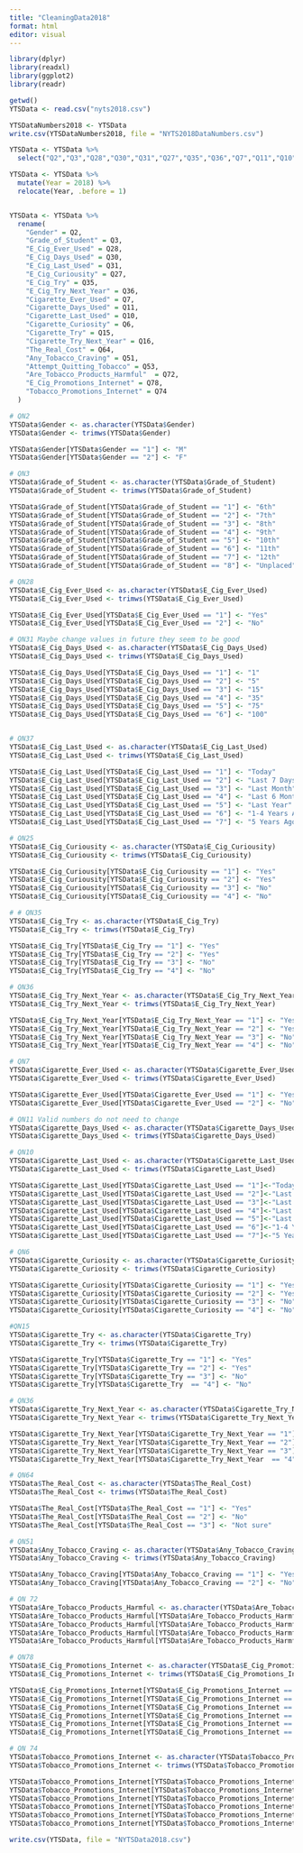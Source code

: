 ```yaml
---
title: "CleaningData2018"
format: html
editor: visual
---
```


```r
library(dplyr)
library(readxl)
library(ggplot2)
library(readr)
```

```r
getwd()
YTSData <- read.csv("nyts2018.csv")
```

```r
YTSDataNumbers2018 <- YTSData
write.csv(YTSDataNumbers2018, file = "NYTS2018DataNumbers.csv")
```

```r
YTSData <- YTSData %>% 
  select("Q2","Q3","Q28","Q30","Q31","Q27","Q35","Q36","Q7","Q11","Q10","Q6","Q15","Q16","Q64","Q51","Q53","Q72","Q78","Q74")

YTSData <- YTSData %>%
  mutate(Year = 2018) %>%
  relocate(Year, .before = 1)


YTSData <- YTSData %>%
  rename(
    "Gender" = Q2,
    "Grade_of_Student" = Q3,
    "E_Cig_Ever_Used" = Q28,
    "E_Cig_Days_Used" = Q30,
    "E_Cig_Last_Used" = Q31,
    "E_Cig_Curiousity" = Q27,
    "E_Cig_Try" = Q35,
    "E_Cig_Try_Next_Year" = Q36,
    "Cigarette_Ever_Used" = Q7,
    "Cigarette_Days_Used" = Q11,
    "Cigarette_Last_Used" = Q10,
    "Cigarette_Curiosity" = Q6,
    "Cigarette_Try" = Q15,
    "Cigarette_Try_Next_Year" = Q16,
    "The_Real_Cost" = Q64,
    "Any_Tobacco_Craving" = Q51,
    "Attempt_Quitting_Tobacco" = Q53,
    "Are_Tobacco_Products_Harmful"  = Q72,
    "E_Cig_Promotions_Internet" = Q78,
    "Tobacco_Promotions_Internet" = Q74
  )
```

```r
# QN2
YTSData$Gender <- as.character(YTSData$Gender)
YTSData$Gender <- trimws(YTSData$Gender)

YTSData$Gender[YTSData$Gender == "1"] <- "M"
YTSData$Gender[YTSData$Gender == "2"] <- "F"

# QN3
YTSData$Grade_of_Student <- as.character(YTSData$Grade_of_Student)
YTSData$Grade_of_Student <- trimws(YTSData$Grade_of_Student)

YTSData$Grade_of_Student[YTSData$Grade_of_Student == "1"] <- "6th"
YTSData$Grade_of_Student[YTSData$Grade_of_Student == "2"] <- "7th"
YTSData$Grade_of_Student[YTSData$Grade_of_Student == "3"] <- "8th"
YTSData$Grade_of_Student[YTSData$Grade_of_Student == "4"] <- "9th"
YTSData$Grade_of_Student[YTSData$Grade_of_Student == "5"] <- "10th"
YTSData$Grade_of_Student[YTSData$Grade_of_Student == "6"] <- "11th"
YTSData$Grade_of_Student[YTSData$Grade_of_Student == "7"] <- "12th"
YTSData$Grade_of_Student[YTSData$Grade_of_Student == "8"] <- "Unplaced"

# QN28
YTSData$E_Cig_Ever_Used <- as.character(YTSData$E_Cig_Ever_Used)
YTSData$E_Cig_Ever_Used <- trimws(YTSData$E_Cig_Ever_Used)

YTSData$E_Cig_Ever_Used[YTSData$E_Cig_Ever_Used == "1"] <- "Yes"
YTSData$E_Cig_Ever_Used[YTSData$E_Cig_Ever_Used == "2"] <- "No"

# QN31 Maybe change values in future they seem to be good
YTSData$E_Cig_Days_Used <- as.character(YTSData$E_Cig_Days_Used)
YTSData$E_Cig_Days_Used <- trimws(YTSData$E_Cig_Days_Used)

YTSData$E_Cig_Days_Used[YTSData$E_Cig_Days_Used == "1"] <- "1"
YTSData$E_Cig_Days_Used[YTSData$E_Cig_Days_Used == "2"] <- "5"
YTSData$E_Cig_Days_Used[YTSData$E_Cig_Days_Used == "3"] <- "15"
YTSData$E_Cig_Days_Used[YTSData$E_Cig_Days_Used == "4"] <- "35"
YTSData$E_Cig_Days_Used[YTSData$E_Cig_Days_Used == "5"] <- "75"
YTSData$E_Cig_Days_Used[YTSData$E_Cig_Days_Used == "6"] <- "100"


# QN37
YTSData$E_Cig_Last_Used <- as.character(YTSData$E_Cig_Last_Used)
YTSData$E_Cig_Last_Used <- trimws(YTSData$E_Cig_Last_Used)

YTSData$E_Cig_Last_Used[YTSData$E_Cig_Last_Used == "1"] <- "Today"
YTSData$E_Cig_Last_Used[YTSData$E_Cig_Last_Used == "2"] <- "Last 7 Days"
YTSData$E_Cig_Last_Used[YTSData$E_Cig_Last_Used == "3"] <- "Last Month"
YTSData$E_Cig_Last_Used[YTSData$E_Cig_Last_Used == "4"] <- "Last 6 Months"
YTSData$E_Cig_Last_Used[YTSData$E_Cig_Last_Used == "5"] <- "Last Year"
YTSData$E_Cig_Last_Used[YTSData$E_Cig_Last_Used == "6"] <- "1-4 Years Ago"
YTSData$E_Cig_Last_Used[YTSData$E_Cig_Last_Used == "7"] <- "5 Years Ago"

# QN25
YTSData$E_Cig_Curiousity <- as.character(YTSData$E_Cig_Curiousity)
YTSData$E_Cig_Curiousity <- trimws(YTSData$E_Cig_Curiousity)

YTSData$E_Cig_Curiousity[YTSData$E_Cig_Curiousity == "1"] <- "Yes"
YTSData$E_Cig_Curiousity[YTSData$E_Cig_Curiousity == "2"] <- "Yes"
YTSData$E_Cig_Curiousity[YTSData$E_Cig_Curiousity == "3"] <- "No"
YTSData$E_Cig_Curiousity[YTSData$E_Cig_Curiousity == "4"] <- "No"

# # QN35
YTSData$E_Cig_Try <- as.character(YTSData$E_Cig_Try)
YTSData$E_Cig_Try <- trimws(YTSData$E_Cig_Try)

YTSData$E_Cig_Try[YTSData$E_Cig_Try == "1"] <- "Yes"
YTSData$E_Cig_Try[YTSData$E_Cig_Try == "2"] <- "Yes"
YTSData$E_Cig_Try[YTSData$E_Cig_Try == "3"] <- "No"
YTSData$E_Cig_Try[YTSData$E_Cig_Try == "4"] <- "No"

# QN36
YTSData$E_Cig_Try_Next_Year <- as.character(YTSData$E_Cig_Try_Next_Year)
YTSData$E_Cig_Try_Next_Year <- trimws(YTSData$E_Cig_Try_Next_Year)

YTSData$E_Cig_Try_Next_Year[YTSData$E_Cig_Try_Next_Year == "1"] <- "Yes"
YTSData$E_Cig_Try_Next_Year[YTSData$E_Cig_Try_Next_Year == "2"] <- "Yes"
YTSData$E_Cig_Try_Next_Year[YTSData$E_Cig_Try_Next_Year == "3"] <- "No"
YTSData$E_Cig_Try_Next_Year[YTSData$E_Cig_Try_Next_Year == "4"] <- "No"

# QN7
YTSData$Cigarette_Ever_Used <- as.character(YTSData$Cigarette_Ever_Used)
YTSData$Cigarette_Ever_Used <- trimws(YTSData$Cigarette_Ever_Used)

YTSData$Cigarette_Ever_Used[YTSData$Cigarette_Ever_Used == "1"] <- "Yes"
YTSData$Cigarette_Ever_Used[YTSData$Cigarette_Ever_Used == "2"] <- "No"

# QN11 Valid numbers do not need to change
YTSData$Cigarette_Days_Used <- as.character(YTSData$Cigarette_Days_Used)
YTSData$Cigarette_Days_Used <- trimws(YTSData$Cigarette_Days_Used)

# QN10
YTSData$Cigarette_Last_Used <- as.character(YTSData$Cigarette_Last_Used)
YTSData$Cigarette_Last_Used <- trimws(YTSData$Cigarette_Last_Used)

YTSData$Cigarette_Last_Used[YTSData$Cigarette_Last_Used == "1"]<-"Today"
YTSData$Cigarette_Last_Used[YTSData$Cigarette_Last_Used == "2"]<-"Last 7 Days"
YTSData$Cigarette_Last_Used[YTSData$Cigarette_Last_Used == "3"]<-"Last Month"
YTSData$Cigarette_Last_Used[YTSData$Cigarette_Last_Used == "4"]<-"Last 6 Months"
YTSData$Cigarette_Last_Used[YTSData$Cigarette_Last_Used == "5"]<-"Last Year"
YTSData$Cigarette_Last_Used[YTSData$Cigarette_Last_Used == "6"]<-"1-4 Years Ago"
YTSData$Cigarette_Last_Used[YTSData$Cigarette_Last_Used == "7"]<-"5 Years Ago"

# QN6
YTSData$Cigarette_Curiosity <- as.character(YTSData$Cigarette_Curiosity)
YTSData$Cigarette_Curiosity <- trimws(YTSData$Cigarette_Curiosity)

YTSData$Cigarette_Curiosity[YTSData$Cigarette_Curiosity == "1"] <- "Yes"
YTSData$Cigarette_Curiosity[YTSData$Cigarette_Curiosity == "2"] <- "Yes"
YTSData$Cigarette_Curiosity[YTSData$Cigarette_Curiosity == "3"] <- "No"
YTSData$Cigarette_Curiosity[YTSData$Cigarette_Curiosity == "4"] <- "No"

#QN15
YTSData$Cigarette_Try <- as.character(YTSData$Cigarette_Try)
YTSData$Cigarette_Try <- trimws(YTSData$Cigarette_Try)

YTSData$Cigarette_Try[YTSData$Cigarette_Try == "1"] <- "Yes"
YTSData$Cigarette_Try[YTSData$Cigarette_Try == "2"] <- "Yes"
YTSData$Cigarette_Try[YTSData$Cigarette_Try == "3"] <- "No"
YTSData$Cigarette_Try[YTSData$Cigarette_Try  == "4"] <- "No"

# QN36
YTSData$Cigarette_Try_Next_Year <- as.character(YTSData$Cigarette_Try_Next_Year)
YTSData$Cigarette_Try_Next_Year <- trimws(YTSData$Cigarette_Try_Next_Year)

YTSData$Cigarette_Try_Next_Year[YTSData$Cigarette_Try_Next_Year == "1"] <- "Yes"
YTSData$Cigarette_Try_Next_Year[YTSData$Cigarette_Try_Next_Year == "2"] <- "Yes"
YTSData$Cigarette_Try_Next_Year[YTSData$Cigarette_Try_Next_Year == "3"] <- "No"
YTSData$Cigarette_Try_Next_Year[YTSData$Cigarette_Try_Next_Year  == "4"] <- "No"

# QN64
YTSData$The_Real_Cost <- as.character(YTSData$The_Real_Cost)
YTSData$The_Real_Cost <- trimws(YTSData$The_Real_Cost)

YTSData$The_Real_Cost[YTSData$The_Real_Cost == "1"] <- "Yes"
YTSData$The_Real_Cost[YTSData$The_Real_Cost == "2"] <- "No"
YTSData$The_Real_Cost[YTSData$The_Real_Cost == "3"] <- "Not sure"

# QN51
YTSData$Any_Tobacco_Craving <- as.character(YTSData$Any_Tobacco_Craving)
YTSData$Any_Tobacco_Craving <- trimws(YTSData$Any_Tobacco_Craving)

YTSData$Any_Tobacco_Craving[YTSData$Any_Tobacco_Craving == "1"] <- "Yes"
YTSData$Any_Tobacco_Craving[YTSData$Any_Tobacco_Craving == "2"] <- "No"

# QN 72
YTSData$Are_Tobacco_Products_Harmful <- as.character(YTSData$Are_Tobacco_Products_Harmful)
YTSData$Are_Tobacco_Products_Harmful[YTSData$Are_Tobacco_Products_Harmful == "1"] <- "Yes"
YTSData$Are_Tobacco_Products_Harmful[YTSData$Are_Tobacco_Products_Harmful == "2"] <- "Yes"
YTSData$Are_Tobacco_Products_Harmful[YTSData$Are_Tobacco_Products_Harmful == "3"] <- "No"
YTSData$Are_Tobacco_Products_Harmful[YTSData$Are_Tobacco_Products_Harmful == "4"] <- "No"

# QN78
YTSData$E_Cig_Promotions_Internet <- as.character(YTSData$E_Cig_Promotions_Internet)
YTSData$E_Cig_Promotions_Internet <- trimws(YTSData$E_Cig_Promotions_Internet)

YTSData$E_Cig_Promotions_Internet[YTSData$E_Cig_Promotions_Internet == "1"] <- "I do not use the internet"
YTSData$E_Cig_Promotions_Internet[YTSData$E_Cig_Promotions_Internet == "2"] <- "Never"
YTSData$E_Cig_Promotions_Internet[YTSData$E_Cig_Promotions_Internet == "3"] <- "Rarely"
YTSData$E_Cig_Promotions_Internet[YTSData$E_Cig_Promotions_Internet == "4"] <- "Sometimes"
YTSData$E_Cig_Promotions_Internet[YTSData$E_Cig_Promotions_Internet == "5"] <- "Most of the time"
YTSData$E_Cig_Promotions_Internet[YTSData$E_Cig_Promotions_Internet == "6"] <- "Always"

# QN 74
YTSData$Tobacco_Promotions_Internet <- as.character(YTSData$Tobacco_Promotions_Internet)
YTSData$Tobacco_Promotions_Internet <- trimws(YTSData$Tobacco_Promotions_Internet)

YTSData$Tobacco_Promotions_Internet[YTSData$Tobacco_Promotions_Internet == "1"] <- "I do not use the internet"
YTSData$Tobacco_Promotions_Internet[YTSData$Tobacco_Promotions_Internet == "2"] <- "Never"
YTSData$Tobacco_Promotions_Internet[YTSData$Tobacco_Promotions_Internet == "3"] <- "Rarely"
YTSData$Tobacco_Promotions_Internet[YTSData$Tobacco_Promotions_Internet == "4"] <- "Sometimes"
YTSData$Tobacco_Promotions_Internet[YTSData$Tobacco_Promotions_Internet == "5"] <- "Most of the time"
YTSData$Tobacco_Promotions_Internet[YTSData$Tobacco_Promotions_Internet == "6"] <- "Always"

```

```r
write.csv(YTSData, file = "NYTSData2018.csv")
```
